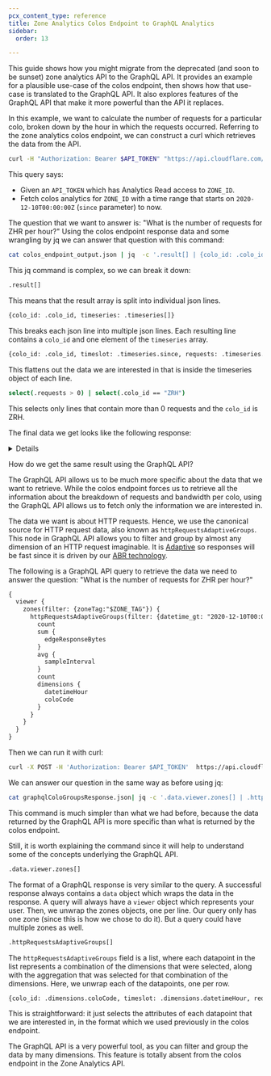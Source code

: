 ```yaml
---
pcx_content_type: reference
title: Zone Analytics Colos Endpoint to GraphQL Analytics
sidebar:
  order: 13

---
```



This guide shows how you might migrate from the deprecated (and soon to be sunset) zone analytics API to the GraphQL API. It provides an example for a plausible use-case of the colos endpoint, then shows how that use-case is translated to the GraphQL API. It also explores features of the GraphQL API that make it more powerful than the API it replaces.

In this example, we want to calculate the number of requests for a particular colo, broken down by the hour in which the requests occurred. Referring to the zone analytics colos endpoint, we can construct a curl which retrieves the data from the API.

```bash
curl -H "Authorization: Bearer $API_TOKEN" "https://api.cloudflare.com/client/v4/zones/$ZONE_ID/analytics/colos?since=2020-12-10T00:00:00Z"  > colos_endpoint_output.json
```

This query says:

* Given an `API_TOKEN` which has Analytics Read access to `ZONE_ID`.
* Fetch colos analytics for `ZONE_ID` with a time range that starts on
  `2020-12-10T00:00:00Z` (`since` parameter) to now.

The question that we want to answer is: "What is the number of requests for ZHR per hour?" Using the colos endpoint response data and some wrangling by jq we can answer that question with this command:

```bash
cat colos_endpoint_output.json | jq  -c '.result[] | {colo_id: .colo_id, timeseries: .timeseries[]} | {colo_id: .colo_id, timeslot: .timeseries.since, requests: .timeseries.requests.all, bandwidth: .timeseries.bandwidth.all} | select(.requests > 0) | select(.colo_id == "ZRH") '
```

This jq command is complex, so we can break it down:

```bash
.result[]
```

This means that the result array is split into individual json lines.

```bash
{colo_id: .colo_id, timeseries: .timeseries[]}
```

This breaks each json line into multiple json lines. Each resulting line contains a `colo_id` and one element of the `timeseries` array.

```bash
{colo_id: .colo_id, timeslot: .timeseries.since, requests: .timeseries.requests.all, bandwidth: .timeseries.bandwidth.all}
```

This flattens out the data we are interested in that is inside the timeseries
object of each line.

```bash
select(.requests > 0) | select(.colo_id == "ZRH")
```

This selects only lines that contain more than 0 requests and the `colo_id` is ZRH.

The final data we get looks like the following response:


<Details header="Response">

```json
{"colo_id":"ZRH","timeslot":"2020-12-10T00:00:00Z","requests":601,"bandwidth":683581}
{"colo_id":"ZRH","timeslot":"2020-12-10T01:00:00Z","requests":484,"bandwidth":550936}
{"colo_id":"ZRH","timeslot":"2020-12-10T02:00:00Z","requests":326,"bandwidth":370627}
{"colo_id":"ZRH","timeslot":"2020-12-10T03:00:00Z","requests":354,"bandwidth":402527}
{"colo_id":"ZRH","timeslot":"2020-12-10T04:00:00Z","requests":446,"bandwidth":507234}
{"colo_id":"ZRH","timeslot":"2020-12-10T05:00:00Z","requests":692,"bandwidth":787688}
{"colo_id":"ZRH","timeslot":"2020-12-10T06:00:00Z","requests":1474,"bandwidth":1676166}
{"colo_id":"ZRH","timeslot":"2020-12-10T07:00:00Z","requests":2839,"bandwidth":3226871}
{"colo_id":"ZRH","timeslot":"2020-12-10T08:00:00Z","requests":2953,"bandwidth":3358487}
{"colo_id":"ZRH","timeslot":"2020-12-10T09:00:00Z","requests":2550,"bandwidth":2901823}
{"colo_id":"ZRH","timeslot":"2020-12-10T10:00:00Z","requests":2203,"bandwidth":2504615}
...
```


</Details>

How do we get the same result using the GraphQL API?

The GraphQL API allows us to be much more specific about the data that we want to retrieve. While the colos endpoint forces us to retrieve all the information about the breakdown of requests and bandwidth per colo, using the GraphQL API allows us to fetch only the information we are interested in.

The data we want is about HTTP requests. Hence, we use the canonical source for HTTP request data, also known as `httpRequestsAdaptiveGroups`. This node in GraphQL API allows you to filter and group by almost any dimension of an HTTP request imaginable. It is [Adaptive](/analytics/network-analytics/understand/concepts/#adaptive-bit-rate-sampling) so responses will be fast since it is driven by our [ABR technology](https://blog.cloudflare.com/explaining-cloudflares-abr-analytics/).

The following is a GraphQL API query to retrieve the data we need to answer the question: "What is the number of requests for ZHR per hour?"

```txt
{
  viewer {
    zones(filter: {zoneTag:"$ZONE_TAG"}) {
      httpRequestsAdaptiveGroups(filter: {datetime_gt: "2020-12-10T00:00:00Z", coloCode:"ZRH"}, limit:10000, orderBy: [datetimeHour_ASC]) {
        count
        sum {
          edgeResponseBytes
        }
        avg {
          sampleInterval
        }
        count
        dimensions {
          datetimeHour
          coloCode
        }
      }
    }
  }
}
```

Then we can run it with curl:

```bash
curl -X POST -H 'Authorization: Bearer $API_TOKEN'  https://api.cloudflare.com/client/v4/graphql -d "@./coloGroups.json" > graphqlColoGroupsResponse.json
```

We can answer our question in the same way as before using jq:

```bash
cat graphqlColoGroupsResponse.json| jq -c '.data.viewer.zones[] | .httpRequestsAdaptiveGroups[] | {colo_id: .dimensions.coloCode, timeslot: .dimensions.datetimeHour, requests: .count, bandwidth: .sum.edgeResponseBytes}'
```

This command is much simpler than what we had before, because the data returned by the GraphQL API is more specific than what is returned by the colos endpoint.

Still, it is worth explaining the command since it will help to understand some of the concepts underlying the GraphQL API.

```bash
.data.viewer.zones[]
```

The format of a GraphQL response is very similar to the query. A successful response always contains a `data` object which wraps the data in the response. A query will always have a `viewer` object which represents your user. Then, we unwrap the zones objects, one per line. Our query only has one zone (since this is how we chose to do it). But a query could have multiple zones as well.

```bash
.httpRequestsAdaptiveGroups[]
```

The `httpRequestsAdaptiveGroups` field is a list, where each datapoint in the list represents a combination of the dimensions that were selected, along with the aggregation that was selected for that combination of the dimensions. Here, we unwrap each of the datapoints, one per row.

```bash
{colo_id: .dimensions.coloCode, timeslot: .dimensions.datetimeHour, requests: .count, bandwidth: .sum.edgeResponseBytes}
```

This is straightforward: it just selects the attributes of each datapoint that we are interested in, in the format which we used previously in the colos endpoint.

The GraphQL API is a very powerful tool, as you can filter and group the data by many dimensions. This feature is totally absent from the colos endpoint in the Zone Analytics API.
